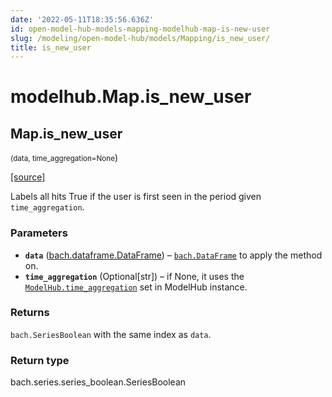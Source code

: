 ```yaml
---
date: '2022-05-11T18:35:56.636Z'
id: open-model-hub-models-mapping-modelhub-map-is-new-user
slug: /modeling/open-model-hub/models/Mapping/is_new_user/
title: is_new_user
---
```


# modelhub.Map.is_new_user

<div className="method">

## <span className="additional-name">Map.</span><span className="name">is_new_user</span>

<small className="parameter-list">(<span className="parameter" id="data">data</span>, <span className="parameter" id="time_aggregation">time_aggregation=None</span></small>)


&#8203;<span className="view-source">[[source]](https://github.com/objectiv/objectiv-analytics/blob/main/modelhub/modelhub/map.py)</span>

<div className="content">

Labels all hits True if the user is first seen in the period given `time_aggregation`.


### Parameters

* **`data`** ([bach.dataframe.DataFrame](/modeling/bach/api-reference/DataFrame/bach.DataFrame.mdx)) – [`bach.DataFrame`](/modeling/bach/api-reference/DataFrame/bach.DataFrame.mdx) to apply the method on.
* **`time_aggregation`** (Optional[str]) – if None, it uses the [`ModelHub.time_aggregation`](/modeling/open-model-hub/api-reference/ModelHub/modelhub.ModelHub.time_aggregation.mdx) set in ModelHub
instance.



### Returns

`bach.SeriesBoolean` with the same index as `data`.



### Return type

bach.series.series_boolean.SeriesBoolean



</div>


</div>
